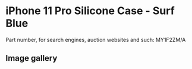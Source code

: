 # iPhone 11 Pro Silicone Case - Surf Blue

Part number, for search engines, auction websites and such: MY1F2ZM/A

## Image gallery

<div style={{ width: "768px" }}>
  <GalleryComponent
    images={[
      {
        original: "/everysource/MY1F2",
        thumbnail: "/everypreview/MY1F2",
      },
      {
        original: "/everysource/MY1F2_AV1",
        thumbnail: "/everypreview/MY1F2_AV1",
      },
      {
        original: "/everysource/MY1F2_AV2",
        thumbnail: "/everypreview/MY1F2_AV2",
      },
      {
        original: "/everysource/MY1F2_AV3",
        thumbnail: "/everypreview/MY1F2_AV3",
      },
      {
        original: "/everysource/MY1F2_AV4",
        thumbnail: "/everypreview/MY1F2_AV4",
      },
      {
        original: "/everysource/MY1F2_AV5",
        thumbnail: "/everypreview/MY1F2_AV5",
      }
    ]}
  />
</div>